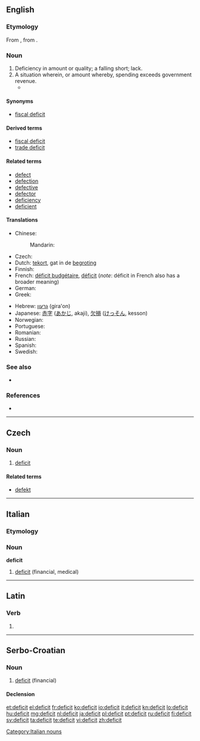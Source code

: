{{also|déficit}}
==English==

===Etymology===
From {{etyl|fr}} {{term|déficit|lang=fr}}, from {{etyl|la}} {{term|deficit|dēficit|lang=la}}.

===Noun===
{{en-noun}}

# Deficiency in amount or quality; a falling short; lack.
# A situation wherein, or amount whereby, spending exceeds government revenue.
#* {{quote-news|work=Contra Costa Times|title=It's Time for a Reality Check on the Deficit|city=Contra Costa, CA|date=August 4|year=1996|passage=But Wall Street, which has a case of '''deficit'''-attention disorder, is no longer focused on a balanced budget. "The bond market only worries about one thing at [a time.]}}

====Synonyms====
* [[fiscal deficit]]

====Derived terms====
* [[fiscal deficit]]
* [[trade deficit]]

====Related terms====
* [[defect]]
* [[defection]]
* [[defective]]
* [[defector]]
* [[deficiency]]
* [[deficient]]

====Translations====
{{trans-see|deficiency}}

{{trans-top|situation wherein spending exceeds government revenue}}
* Chinese:
*: Mandarin: {{t-|cmn|赤字|tr=chìzì|sc=Hani}}
* Czech: {{t-|cs|deficit|m}}
* Dutch: [[tekort]], gat {{n}} in de [[begroting]] {{f}}
* Finnish: {{t-|fi|vaje}}
* French: [[déficit budgétaire]], [[déficit]] (''note'': déficit in French also has a broader meaning)
* German: {{t+|de|Defizit|n}}
* Greek: {{t+|el|έλλειμμα|n}}
{{trans-mid}}
* Hebrew: [[גרעון]] (gira'on) {{m}}
* Japanese: [[赤字]] ([[あかじ]], akaji), [[欠損]] ([[けっそん]], kesson)
* Norwegian: {{t|no|underskudd}}
* Portuguese: {{t+|pt|déficit}}
* Romanian: {{t|ro|deficit|n}}
* Russian: {{t+|ru|дефицит|m|tr=d'eficít}}
* Spanish: {{t-|es|déficit}}
* Swedish: {{t|sv|underskott}}
{{trans-bottom}}

===See also===
* {{pedia}}

===References===
* {{R:Webster 1913}}

----

==Czech==

===Noun===
{{cs-noun|g=m}}

# [[#English|deficit]]

====Related terms====
* [[defekt]] {{m}}

----

==Italian==

===Etymology===
{{etyl|en|it}}

===Noun===
'''deficit''' {{m|inv}}

# [[#English|deficit]] (financial, medical)

[[Category:Italian nouns]]

----

==Latin==

===Verb===
{{la-verb-form|dēficit}}

# {{conjugation of|deficio|deficiō|3|s|pres|act|ind|lang=la}}

----

==Serbo-Croatian==

===Noun===
{{sh-noun|g=m|head=dȅficit|r|дефицит|де̏фицит}}

# [[#English|deficit]] (financial)

====Declension====
{{sh-decl-noun
|deficit|deficiti
|deficita|deficita
|deficitu|deficitima
|deficit|deficite
|deficite|deficiti
|deficitu|deficitima
|deficitom|deficitima
}}

[[et:deficit]]
[[el:deficit]]
[[fr:deficit]]
[[ko:deficit]]
[[io:deficit]]
[[it:deficit]]
[[kn:deficit]]
[[lo:deficit]]
[[hu:deficit]]
[[mg:deficit]]
[[nl:deficit]]
[[ja:deficit]]
[[pl:deficit]]
[[pt:deficit]]
[[ru:deficit]]
[[fi:deficit]]
[[sv:deficit]]
[[ta:deficit]]
[[te:deficit]]
[[vi:deficit]]
[[zh:deficit]]